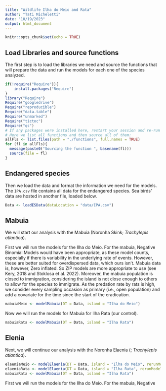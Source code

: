 ```yaml
---
title: "Wildlife Ilha do Meio and Rata"
author: "Tati Micheletti"
date: "10/19/2023"
output: html_document
---
```


```r
knitr::opts_chunk$set(echo = TRUE)
```

## Load Libraries and source functions

The first step is to load the libraries we need and source the functions that will prepare the data 
and run the models for each one of the species analyzed.

```r
if(!require("Require")){
    install.packages("Require")
}
library("Require")
Require("googledrive")
Require("reproducible")
Require("data.table")
Require("unmarked")
Require("tictoc")
Require("qs")
# If any packages were installed here, restart your session and re-run the code!
# Here we list all functions and then source all of them:
allFls <- list.files(path = "./functions", full.names = TRUE)
for (fl in allFls){
  message(paste0("Sourcing the function ", basename(fl))) 
  source(file = fl) 
}
```

## Endangered species

Then we load the data and format the information we need for the models. The `IPA.csv` file contains 
all data for the endangered species. Sea birds' data are hosted in another file, loaded below.

```r
Data <- loadESData(dataLocation = "data/IPA.csv")
```

## Mabuia  

We will start our analysis with the Mabuia (Noronha Skink; *Trachylepis atlantica*).   

First we will run the models for the Ilha do Meio. For the mabuia, Negative 
Binomial Models would have been appropriate, as these model counts, especially if there is variability in the underlying rate of events. However, these are better suited for overdispersed data, which ours 
isn't. Mabuia data is, however, Zero inflated. So ZIP models are more appropriate to use (see Kery, 
2018 and Stoklosa et al. 2022). Moreover, the mabuia population is closed to immigration, considering 
the island is not close enough to others to allow for the species to immigrate. As the predation rate 
by rats is high, we consider every sampling occasion as primary (i.e., open population) and add a 
covariate for the time since the start of the eradication.

```r
mabuiaMeio <- modelMabuia(DT = Data, island = "Ilha do Meio")
```

Now we will run the models for Mabuia for Ilha Rata (our control). 

```r
mabuiaRata <- modelMabuia(DT = Data, island = "Ilha Rata")
```

## Elenia  

Next, we will continue our analysis with the Noronha Elaenia (; *Trachylepis atlantica*). 

```r
elaeniaMeio <- modelElaenia(DT = Data, island = "Ilha do Meio", rerunModels = TRUE)
elaeniaRata <- modelElaenia(DT = Data, island = "Ilha Rata", rerunModels = TRUE)
mabuiaRata <- modelMabuia(DT = Data, island = "Ilha Rata")
```

First we will run the models for the Ilha do Meio. For the mabuia, Negative 
